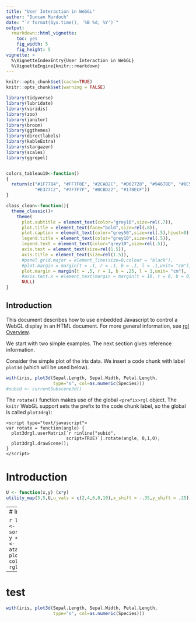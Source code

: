 ```yaml
---
title: "User Interaction in WebGL"
author: "Duncan Murdoch"
date: "`r format(Sys.time(), '%B %d, %Y')`"
output:
  rmarkdown::html_vignette:
    toc: yes
    fig_width: 5
    fig_height: 5
vignette: >
  %\VignetteIndexEntry{User Interaction in WebGL} 
  %\VignetteEngine{knitr::rmarkdown}
---
```


```r
knitr::opts_chunk$set(cache=TRUE)
knitr::opts_chunk$set(warning = FALSE)

library(tidyverse)
library(lubridate)
library(viridis)
library(zoo)
library(janitor)
library(broom)
library(ggthemes)
library(directlabels)
library(kableExtra)
library(stargazer)
library(scales)
library(ggrepel)


colors_tableau10<-function()
{
  return(c("#1F77B4", "#FF7F0E", "#2CA02C", "#D62728", "#9467BD", "#8C564B",
           "#E377C2", "#7F7F7F", "#BCBD22", "#17BECF"))
}

class_clean<-function(){
  theme_classic()+
    theme(
      plot.subtitle = element_text(color="grey10",size=rel(.7)),
      plot.title = element_text(face="bold",size=rel(.8)),
      plot.caption = element_text(color="grey50",size=rel(.5),hjust=0),
      legend.title = element_text(color="grey10",size=rel(.5)),
      legend.text = element_text(color="grey10",size=rel(.5)),
      axis.text = element_text(size=rel(1.5)),
      axis.title = element_text(size=rel(1.5)),
      #panel.grid.major = element_line(size=0,colour = "black"), 
      #plot.margin = margin(t = .1, r = .1, b = .1, l = .1,unit= "cm"),
      plot.margin = margin(t = .5, r = 1, b = .25, l = 1,unit= "cm"),
      #axis.text.x = element_text(margin = margin(t = 10, r = 0, b = 0, l = 0)),
      NULL)
}

```


## Introduction

This document describes how to use embedded Javascript to 
control a WebGL display in an HTML document.  For more 
general information, see [rgl Overview](rgl.html).

We start with two simple examples.  The next section gives 
reference information.

Consider the simple plot of the iris data.  We
insert a code chunk with label `plot3d` (which will be used below).

```r
with(iris, plot3d(Sepal.Length, Sepal.Width, Petal.Length, 
                  type="s", col=as.numeric(Species)))
#subid <- currentSubscene3d()
```
The `rotate()` function makes use of the global `<prefix>rgl`
object.  The `knitr` WebGL support sets the prefix to the 
code chunk label, so the global is called `plot3drgl`:

    <script type="text/javascript">
    var rotate = function(angle) {
      plot3drgl.userMatrix[`r rinline("subid",
                           script=TRUE)`].rotate(angle, 0,1,0);
      plot3drgl.drawScene();
    }
    </script>



# Introduction

```r
U <- function(x,y) (x*y)
utility_map(5,5,U,u_vals = c(2,4,6,8,10),x_shift = -.35,y_shift = .25)

```
---
# Introduction 2

```r
library(rgl)
x <- sort(rnorm(1000))
y <- rnorm(1000)
z <- rnorm(1000) + atan2(x,y)
plot3d(x, y, z, col=rainbow(1000))
rglwidget()
```
---

# test

```r
with(iris, plot3d(Sepal.Length, Sepal.Width, Petal.Length, 
                  type="s", col=as.numeric(Species)))
```